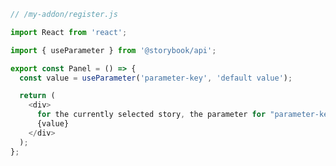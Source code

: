 ```js
// /my-addon/register.js

import React from 'react';

import { useParameter } from '@storybook/api';

export const Panel = () => {
  const value = useParameter('parameter-key', 'default value');

  return (
    <div>
      for the currently selected story, the parameter for "parameter-key" is:
      {value}
    </div>
  );
};
```
